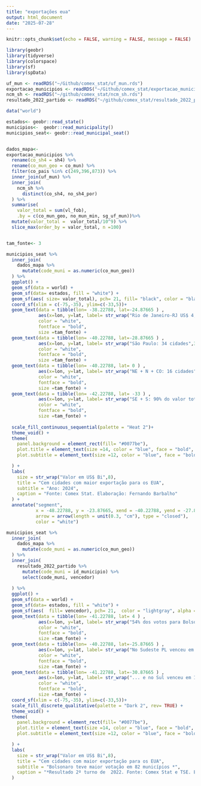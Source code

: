 ---
title: "exportações eua"
output: html_document
date: "2025-07-28"
---

```{r setup, include=FALSE}
knitr::opts_chunk$set(echo = FALSE, warning = FALSE, message = FALSE)

library(geobr)
library(tidyverse)
library(colorspace)
library(sf)
library(spData)

uf_mun <- readRDS("~/Github/comex_stat/uf_mun.rds")
exportacao_municipios <- readRDS("~/Github/comex_stat/exportacao_municipios.RDS")
ncm_sh <- readRDS("~/github/comex_stat/ncm_sh.rds")
resultado_2022_partido <- readRDS("~/github/comex_stat/resultado_2022_partido.rds")

data("world")

estados<- geobr::read_state()
municipios<-  geobr::read_municipality()
municipios_seat<- geobr::read_municipal_seat()


dados_mapa<-
exportacao_municipios %>%
  rename(co_sh4 = sh4) %>%
  rename(co_mun_geo = co_mun) %>%
  filter(co_pais %in% c(249,396,873)) %>%
  inner_join(uf_mun) %>%
  inner_join(
    ncm_sh %>%
      distinct(co_sh4, no_sh4_por)
  ) %>%
  summarise(
    valor_total = sum(vl_fob),
    .by = c(co_mun_geo, no_mun_min, sg_uf_mun))%>%
  mutate(valor_total =  valor_total/10^9) %>%
  slice_max(order_by = valor_total, n =100) 



```


```{r fig.dpi= 300, }
tam_fonte<- 3

municipios_seat %>%
  inner_join(
    dados_mapa %>%
      mutate(code_muni = as.numeric(co_mun_geo))
  ) %>%
  ggplot() +
  geom_sf(data = world) +
  geom_sf(data= estados, fill = "white") +
  geom_sf(aes( size= valor_total), pch= 21, fill= "black", color = "black", alpha = 0.4 ) + #alpha= valor_total
  coord_sf(xlim = c(-75,-35), ylim=c(-33,5))+
  geom_text(data = tibble(lon= -38.22788, lat=-24.87665 ) , 
            aes(x=lon, y=lat, label= str_wrap("Rio de Janeiro-RJ US$ 4,9 bi",17)),
            color = "white",
            fontface = "bold",
            size =tam_fonte) +
  geom_text(data = tibble(lon= -40.22788, lat=-28.87665 ) , 
            aes(x=lon, y=lat, label= str_wrap("São Paulo: 34 cidades",30)),
            color = "white",
            fontface = "bold",
            size =tam_fonte) +
  geom_text(data = tibble(lon= -40.22788, lat= 0 ) , 
            aes(x=lon, y=lat, label= str_wrap("NE + N + CO: 16 cidades",30)),
            color = "white",
            fontface = "bold",
            size =tam_fonte) +
  geom_text(data = tibble(lon= -42.22788, lat= -33 ) , 
            aes(x=lon, y=lat, label= str_wrap("SE + S: 90% do valor total entre as 100 cidades",30)),
            color = "white",
            fontface = "bold",
            size =tam_fonte) +
  
  scale_fill_continuous_sequential(palette = "Heat 2")+
  theme_void() +
  theme(
    panel.background = element_rect(fill= "#0077be"),
    plot.title = element_text(size =14, color = "blue", face = "bold", hjust= 0.5),
    plot.subtitle = element_text(size =12, color = "blue", face = "bold", hjust= 0.5),

  ) +
  labs(
    size = str_wrap("Valor em US$ Bi",8),
    title = "Cem cidades com maior exportação para os EUA",
    subtitle = "Ano: 2024",
    caption = "Fonte: Comex Stat. Elaboração: Fernando Barbalho"
  ) +
  annotate("segment",
           x = -48.22788, y = -23.87665, xend = -40.22788, yend = -27.87665,
           arrow = arrow(length = unit(0.3, "cm"), type = "closed"),
           color = "white")

```

```{r fig.dpi= 300}
municipios_seat %>%
  inner_join(
    dados_mapa %>%
      mutate(code_muni = as.numeric(co_mun_geo))
  ) %>%
  inner_join(
    resultado_2022_partido %>%
      mutate(code_muni = id_municipio) %>%
      select(code_muni, vencedor)
    
  ) %>%
  ggplot() +
  geom_sf(data = world) +
  geom_sf(data= estados, fill = "white") +
  geom_sf(aes(  fill= vencedor), pch= 21,  color = "lightgray", alpha = 1, size=1 ) + #alpha= valor_total
  geom_text(data = tibble(lon= -41.22788, lat= 4 ) , 
            aes(x=lon, y=lat, label= str_wrap("54% dos votos para Bolsoaro (14,6 milhões de votos)",30)),
            color = "white",
            fontface = "bold",
            size =tam_fonte) +
  geom_text(data = tibble(lon= -40.22788, lat=-25.87665 ) , 
            aes(x=lon, y=lat, label= str_wrap("No Sudeste PL venceu em 81% das cidades...",20)),
            color = "white",
            fontface = "bold",
            size =tam_fonte) +
  geom_text(data = tibble(lon= -41.22788, lat=-30.87665 ) , 
            aes(x=lon, y=lat, label= str_wrap("... e no Sul venceu em 100%",30)),
            color = "white",
            fontface = "bold",
            size =tam_fonte) +
  coord_sf(xlim = c(-75,-35), ylim=c(-33,5))+
  scale_fill_discrete_qualitative(palette = "Dark 2", rev= TRUE) +
  theme_void() +
  theme(
    panel.background = element_rect(fill= "#0077be"),
    plot.title = element_text(size =14, color = "blue", face = "bold", hjust= 0.5),
    plot.subtitle = element_text(size =12, color = "blue", face = "bold", hjust= 0.5),

  ) +
  labs(
    size = str_wrap("Valor em US$ Bi",8),
    title = "Cem cidades com maior exportação para os EUA",
    subtitle = "Bolsonaro teve maior votação em 82 municípios *",
    caption = "*Resultado 2º turno de  2022. Fonte: Comex Stat e TSE. Elaboração: Fernando Barbalho"
  ) 
```

